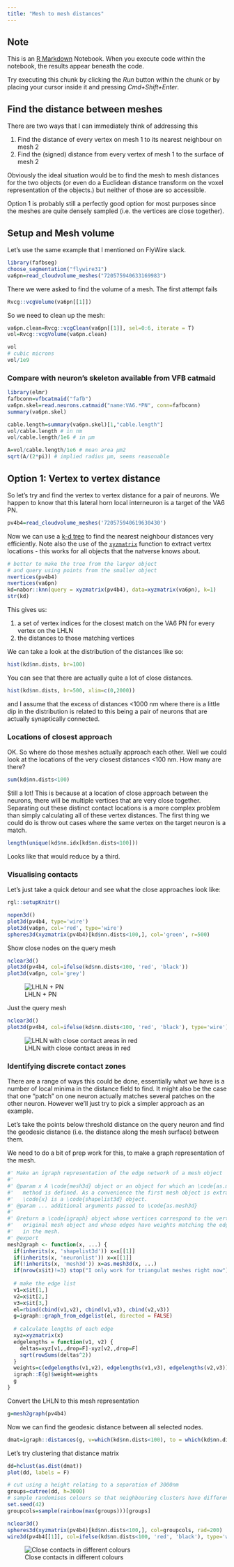 ```yaml
---
title: "Mesh to mesh distances"
---
```


## Note
This is an [R Markdown](http://rmarkdown.rstudio.com) Notebook. When you execute code within the notebook, the results appear beneath the code. 

Try executing this chunk by clicking the *Run* button within the chunk or by placing your cursor inside it and pressing *Cmd+Shift+Enter*. 

## Find the distance between meshes

There are two ways that I can immediately think of addressing this

1. Find the distance of every vertex on mesh 1 to its nearest neighbour
on mesh 2
2. Find the (signed) distance from every vertex of mesh 1 to the surface of mesh 2

Obviously the ideal situation would be to find the mesh to mesh distances for
the two objects (or even do a Euclidean distance transform on the voxel 
representation of the objects.) but neither of those are so accessible. 

Option 1 is probably still a perfectly good option for most purposes since the
meshes are quite densely sampled (i.e. the vertices are close together).

## Setup and Mesh volume

Let's use the same example that I mentioned on FlyWire slack.

```r
library(fafbseg)
choose_segmentation("flywire31")
va6pn=read_cloudvolume_meshes("720575940633169983")
```

There we were asked to find the volume of a mesh. The first attempt fails

```r
Rvcg::vcgVolume(va6pn[[1]])
```

So we need to clean up the mesh:

```r
va6pn.clean=Rvcg::vcgClean(va6pn[[1]], sel=0:6, iterate = T)
vol=Rvcg::vcgVolume(va6pn.clean)
```

```r
vol
# cubic microns 
vol/1e9 
```

### Compare with neuron's skeleton available from VFB catmaid

```r
library(elmr)
fafbconn=vfbcatmaid("fafb")
va6pn.skel=read.neurons.catmaid("name:VA6.*PN", conn=fafbconn)
summary(va6pn.skel)
```

```r
cable.length=summary(va6pn.skel)[1,"cable.length"]
vol/cable.length # in nm
vol/cable.length/1e6 # in µm
```

```r
A=vol/cable.length/1e6 # mean area µm2
sqrt(A/(2*pi)) # implied radius µm, seems reasonable
```

## Option 1: Vertex to vertex distance

So let's try and find the vertex to vertex distance for a pair of neurons. We
happen to know that this lateral horn local interneuron is a
target of the VA6 PN.

```r
pv4b4=read_cloudvolume_meshes('720575940619630430')
```

Now we can use a [k-d tree](https://en.wikipedia.org/wiki/K-d_tree) 
to find the nearest neighbour distances very efficiently. Note also the use
of the [`xyzmatrix`](http://natverse.org/nat/reference/xyzmatrix.html) function
to extract vertex locations - this works for all objects that the natverse knows about.

```r
# better to make the tree from the larger object 
# and query using points from the smaller object
nvertices(pv4b4)
nvertices(va6pn)
kd=nabor::knn(query = xyzmatrix(pv4b4), data=xyzmatrix(va6pn), k=1)
str(kd)
```

This gives us:

1. a set of vertex indices for the closest match on the VA6 PN for
every vertex on the LHLN 
2. the distances to those matching vertices

We can take a look at the distribution of the distances like so:

```r
hist(kd$nn.dists, br=100)
```

You can see that there are actually quite a lot of close distances.

```r
hist(kd$nn.dists, br=500, xlim=c(0,2000))
```

and I assume that the excess of distances <1000 nm where there is a little
dip in the distribution is related to this being a pair of neurons that are
actually synaptically connected.

### Locations of closest approach

OK. So where do those meshes actually approach each other. Well we could look at
the locations of the very closest distances <100 nm. How many are there?

```r
sum(kd$nn.dists<100)
```

Still a lot! This is because at a location of close approach between the neurons,
there will be multiple vertices that are very close together. Separating out 
these distinct contact locations is a more complex problem than simply calculating
all of these vertex distances. The first thing we could do is throw out cases
where the same vertex on the target neuron is a match.

```r
length(unique(kd$nn.idx[kd$nn.dists<100]))
```
Looks like that would reduce by a third.

### Visualising contacts 
Let's just take a quick detour and see what the close approaches look like:

```r
rgl::setupKnitr()
```


```r
nopen3d()
plot3d(pv4b4, type='wire')
plot3d(va6pn, col='red', type='wire')
spheres3d(xyzmatrix(pv4b4)[kd$nn.dists<100,], col='green', r=500)
```

Show close nodes on the query mesh
```r
nclear3d()
plot3d(pv4b4, col=ifelse(kd$nn.dists<100, 'red', 'black'))
plot3d(va6pn, col='grey')
```

![LHLN + PN](mesh-to-mesh_insertimage_3.png)

Just the query mesh
```r
nclear3d()
plot3d(pv4b4, col=ifelse(kd$nn.dists<100, 'red', 'black'), type='wire')
```


![LHLN with close contact areas in red](mesh-to-mesh_insertimage_1.png)

### Identifying discrete contact zones

There are a range of ways this could be done, essentially what we have is a 
number of local minima in the distance field to find. It might also be the case
that one "patch" on one neuron actually matches several patches on the other
neuron. However we'll just try to pick a simpler approach as an example.

Let's take the points below threshold distance on the query neuron and find
the geodesic distance (i.e. the distance along the mesh surface) between them.

We need to do a bit of prep work for this, to make a graph representation of the
mesh.

```r
#' Make an igraph representation of the edge network of a mesh object
#'
#' @param x A \code{mesh3d} object or an object for which an \code{as.mesh3d}
#'   method is defined. As a convenience the first mesh object is extracted when
#'   \code{x} is a \code{shapelist3d} object.
#' @param ... additional arguments passed to \code{as.mesh3d}
#'
#' @return a \code{igraph} object whose vertices correspond to the vertices of the
#'   original mesh object and whose edges have weights matching the edge lengths
#'   in the mesh.
#' @export
mesh2graph <- function(x, ...) {
  if(inherits(x, 'shapelist3d')) x=x[[1]]
  if(inherits(x, 'neuronlist')) x=x[[1]]
  if(!inherits(x, 'mesh3d')) x=as.mesh3d(x, ...)
  if(nrow(x$it)!=3) stop("I only work for triangulat meshes right now")
  
  # make the edge list
  v1=x$it[1,]
  v2=x$it[2,]
  v3=x$it[3,]
  el=rbind(cbind(v1,v2), cbind(v1,v3), cbind(v2,v3))
  g=igraph::graph_from_edgelist(el, directed = FALSE)
  
  # calculate lengths of each edge
  xyz=xyzmatrix(x)
  edgelengths = function(v1, v2) {
    deltas=xyz[v1,,drop=F]-xyz[v2,,drop=F]
    sqrt(rowSums(deltas^2))
  }
  weights=c(edgelengths(v1,v2), edgelengths(v1,v3), edgelengths(v2,v3))
  igraph::E(g)$weight=weights
  g
}
```

Convert the LHLN to this mesh representation
```r
g=mesh2graph(pv4b4)
```

Now we can find the geodesic distance between all selected nodes.
```r
dmat=igraph::distances(g, v=which(kd$nn.dists<100), to = which(kd$nn.dists<100))
```

Let's try clustering that distance matrix
```r
dd=hclust(as.dist(dmat))
plot(dd, labels = F)
```


```r
# cut using a height relating to a separation of 3000nm
groups=cutree(dd, h=3000)
# sample randomises colours so that neighbouring clusters have different colours
set.seed(42)
groupcols=sample(rainbow(max(groups)))[groups]

nclear3d()
spheres3d(xyzmatrix(pv4b4)[kd$nn.dists<100,], col=groupcols, rad=200)
wire3d(pv4b4[[1]], col=ifelse(kd$nn.dists<100, 'red', 'black'), type='wire')
```

![Close contacts in different colours](mesh-to-mesh_insertimage_2.png)

